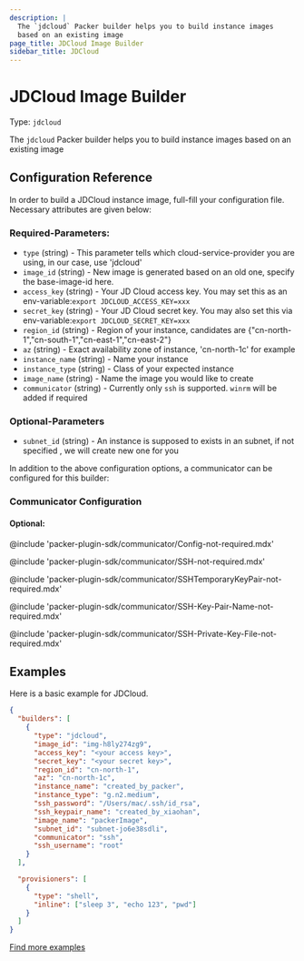 ```yaml
---
description: |
  The `jdcloud` Packer builder helps you to build instance images
  based on an existing image
page_title: JDCloud Image Builder
sidebar_title: JDCloud
---
```


# JDCloud Image Builder

Type: `jdcloud`

The `jdcloud` Packer builder helps you to build instance images
based on an existing image

## Configuration Reference

In order to build a JDCloud instance image, full-fill your configuration file. Necessary attributes
are given below:

### Required-Parameters:

- `type` (string) - This parameter tells which cloud-service-provider you are using, in our case, use 'jdcloud'
- `image_id` (string) - New image is generated based on an old one, specify the base-image-id here.
- `access_key` (string) - Your JD Cloud access key. You may set this as an env-variable:`export JDCLOUD_ACCESS_KEY=xxx`
- `secret_key` (string) - Your JD Cloud secret key. You may also set this via env-variable:`export JDCLOUD_SECRET_KEY=xxx`
- `region_id` (string) - Region of your instance, candidates are {"cn-north-1","cn-south-1","cn-east-1","cn-east-2"}
- `az` (string) - Exact availability zone of instance, 'cn-north-1c' for example
- `instance_name` (string) - Name your instance
- `instance_type` (string) - Class of your expected instance
- `image_name` (string) - Name the image you would like to create
- `communicator` (string) - Currently only `ssh` is supported. `winrm` will be added if required

### Optional-Parameters

- `subnet_id` (string) - An instance is supposed to exists in an subnet, if not specified , we will create new one for you

In addition to the above configuration options, a communicator can be configured for this builder:

### Communicator Configuration

#### Optional:

@include 'packer-plugin-sdk/communicator/Config-not-required.mdx'

@include 'packer-plugin-sdk/communicator/SSH-not-required.mdx'

@include 'packer-plugin-sdk/communicator/SSHTemporaryKeyPair-not-required.mdx'

@include 'packer-plugin-sdk/communicator/SSH-Key-Pair-Name-not-required.mdx'

@include 'packer-plugin-sdk/communicator/SSH-Private-Key-File-not-required.mdx'

## Examples

Here is a basic example for JDCloud.

```json
{
  "builders": [
    {
      "type": "jdcloud",
      "image_id": "img-h8ly274zg9",
      "access_key": "<your access key>",
      "secret_key": "<your secret key>",
      "region_id": "cn-north-1",
      "az": "cn-north-1c",
      "instance_name": "created_by_packer",
      "instance_type": "g.n2.medium",
      "ssh_password": "/Users/mac/.ssh/id_rsa",
      "ssh_keypair_name": "created_by_xiaohan",
      "image_name": "packerImage",
      "subnet_id": "subnet-jo6e38sdli",
      "communicator": "ssh",
      "ssh_username": "root"
    }
  ],

  "provisioners": [
    {
      "type": "shell",
      "inline": ["sleep 3", "echo 123", "pwd"]
    }
  ]
}
```

[Find more examples](https://github.com/hashicorp/packer/tree/master/builder/jdcloud/examples)
